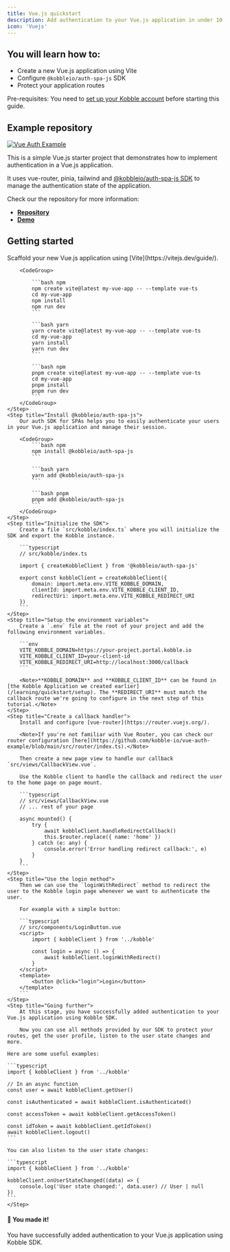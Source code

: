 ```yaml
---
title: Vue.js quickstart
description: Add authentication to your Vue.js application in under 10 minutes using Kobble SDK.
icon: 'Vuejs'
---
```


## You will learn how to:

- Create a new Vue.js application using Vite
- Configure `@kobbleio/auth-spa-js` SDK
- Protect your application routes

<Note>Pre-requisites: You need to [set up your Kobble account](/learning/quickstart/setup) before starting this guide.</Note>

## Example repository

[![Vue Auth Example](/images/vue-auth-example-banner.png)](https://github.com/kobble-io/vue-auth-example)

This is a simple Vue.js starter project that demonstrates how to implement authentication in a Vue.js application.

It uses vue-router, pinia, tailwind and [@kobbleio/auth-spa-js SDK](https://www.npmjs.com/package/@kobbleio/auth-spa-js) to manage the authentication state of the application.

Check our the repository for more information:

- [**Repository**](https://github.com/kobble-io/vue-auth-example)
- [**Demo**](https://vue-auth-example.vercel.app)

## Getting started

<Steps>
    <Step title="Create your vue.js application">
        Scaffold your new Vue.js application using [Vite](https://vitejs.dev/guide/).

        <CodeGroup>

            ```bash npm
            npm create vite@latest my-vue-app -- --template vue-ts
            cd my-vue-app
            npm install
            npm run dev
            ```

            ```bash yarn
            yarn create vite@latest my-vue-app -- --template vue-ts
            cd my-vue-app
            yarn install
            yarn run dev
            ```

            ```bash npm
            pnpm create vite@latest my-vue-app -- --template vue-ts
            cd my-vue-app
            pnpm install
            pnpm run dev
            ```
        </CodeGroup>
    </Step>
    <Step title="Install @kobbleio/auth-spa-js">
        Our auth SDK for SPAs helps you to easily authenticate your users in your Vue.js application and manage their session.

        <CodeGroup>
            ```bash npm
            npm install @kobbleio/auth-spa-js
            ```

            ```bash yarn
            yarn add @kobbleio/auth-spa-js
            ```

            ```bash pnpm
            pnpm add @kobbleio/auth-spa-js
            ```
        </CodeGroup>
    </Step>
    <Step title="Initialize the SDK">
        Create a file `src/kobble/index.ts` where you will initialize the SDK and export the Kobble instance.

        ```typescript
        // src/kobble/index.ts

        import { createKobbleClient } from '@kobbleio/auth-spa-js'

        export const kobbleClient = createKobbleClient({
            domain: import.meta.env.VITE_KOBBLE_DOMAIN,
            clientId: import.meta.env.VITE_KOBBLE_CLIENT_ID,
            redirectUri: import.meta.env.VITE_KOBBLE_REDIRECT_URI
        })
        ```
    </Step>
    <Step title="Setup the environment variables">
        Create a `.env` file at the root of your project and add the following environment variables.

        ```env
        VITE_KOBBLE_DOMAIN=https://your-project.portal.kobble.io
        VITE_KOBBLE_CLIENT_ID=your-client-id
        VITE_KOBBLE_REDIRECT_URI=http://localhost:3000/callback
        ```

        <Note>**KOBBLE_DOMAIN** and **KOBBLE_CLIENT_ID** can be found in [the Kobble Application we created earlier](/learning/quickstart/setup). The **REDIRECT_URI** must match the callback route we're going to configure in the next step of this tutorial.</Note>
    </Step>
    <Step title="Create a callback handler">
        Install and configure [vue-router](https://router.vuejs.org/).

        <Note>If you're not familiar with Vue Router, you can check our router configuration [here](https://github.com/kobble-io/vue-auth-example/blob/main/src/router/index.ts).</Note>

        Then create a new page view to handle our callback `src/views/CallbackView.vue`.

        Use the Kobble client to handle the callback and redirect the user to the home page on page mount.

        ```typescript
        // src/views/CallbackView.vue
        // ... rest of your page

        async mounted() {
            try {
                await kobbleClient.handleRedirectCallback()
                this.$router.replace({ name: 'home' })
            } catch (e: any) {
                console.error('Error handling redirect callback:', e)
            }
        }
        ```
    </Step>
    <Step title="Use the login method">
        Then we can use the `loginWithRedirect` method to redirect the user to the Kobble login page whenever we want to authenticate the user.

        For example with a simple button:

        ```typescript
        // src/components/LoginButton.vue
        <script>
            import { kobbleClient } from '../kobble'

            const login = async () => {
                await kobbleClient.loginWithRedirect()
            }
        </script>
        <template>
            <button @click="login">Login</button>
        </template>
        ```
    </Step>
    <Step title="Going further">
        At this stage, you have successfully added authentication to your Vue.js application using Kobble SDK.

        Now you can use all methods provided by our SDK to protect your routes, get the user profile, listen to the user state changes and more.

    Here are some useful examples:

    ```typescript
    import { kobbleClient } from '../kobble'

    // In an async function
    const user = await kobbleClient.getUser()

    const isAuthenticated = await kobbleClient.isAuthenticated()

    const accessToken = await kobbleClient.getAccessToken()

    const idToken = await kobbleClient.getIdToken()
    await kobbleClient.logout()
    ```

    You can also listen to the user state changes:

    ```typescript
    import { kobbleClient } from '../kobble'

    kobbleClient.onUserStateChanged((data) => {
        console.log('User state changed:', data.user) // User | null
    })
    ```
    </Step>
</Steps>

#### 🎉 You made it!

You have successfully added authentication to your Vue.js application using Kobble SDK.
